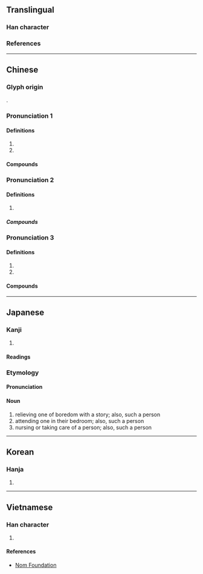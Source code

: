 {{character info/new}}
==Translingual==

===Han character===
{{Han char|rn=9|rad=人|as=05|sn=7|four=26200|canj=OKSR|ids=⿰亻加}}

===References===
{{Han ref|kx=0097.120|dkj=00486|dj=0205.170|hdz=10140.070|uh=4F3D}}

----

==Chinese==

===Glyph origin===
{{Han etym}}
{{zh-forms}}
{{Han compound|人|加|ls=psc|t1=man|c1=s|c2=p}}.

===Pronunciation 1===
{{zh-pron
|m=qié
|c=ke4
|mc=y
|oc=y
|cat=n
}}

====Definitions====
{{zh-hanzi}}

# {{zh-original|茄}}
# {{zh-used2|t}}

====Compounds====
{{zh-der|僧伽藍|僧伽|伽藍鳥|伽伽|伽南香|伽藍|楞伽經|迦陵頻伽|阿伽陀|薄伽梵|迦膩色伽}}

===Pronunciation 2===
{{zh-pron
|m=gā
|c=gaa1
|mc=
|oc=
|cat=n
}}

====Definitions====
{{zh-hanzi}}

# {{zh-used2|t}}

=====Compounds=====
{{zh-der|阿伏伽德羅常量|阿伏伽德羅數|歐米伽|那伽}}

===Pronunciation 3===
{{zh-wp}}
{{zh-pron
|m=jiā
|c=gaa1
|mc=
|oc=
|cat=n
}}

====Definitions====
{{zh-hanzi}}

# {{zh-used2|t}}
# {{zh-short|伽利略|[[galileo]] (unit)}}

====Compounds====
{{zh-der|瑜伽功|瑜伽|瑜伽術|僧伽羅語|伽利略|熱瑜伽|歐米伽|伽倻琴|瑜伽士|熱力瑜伽|高溫瑜伽|伽瑪射線|瑜伽派|瑜伽宗|瑜伽行派|伽師}}

----

==Japanese==

===Kanji===
{{ja-kanji|grade=|rs=人05}}

# {{rfdef|ja|sort=人05}}

====Readings====
{{ja-readings
|goon=ぎゃ
|kanon=きゃ
|kanyoon=か, が
|kun=とぎ-
}}

===Etymology===
{{ja-kanjitab|とぎ|yomi=k}}
{{rfe|ja}}

====Pronunciation====
{{ja-pron|とぎ}}

====Noun====
{{ja-noun|とぎ}}

# relieving one of boredom with a story; also, such a person
# attending one in their bedroom; also, such a person
# nursing or taking care of a person; also, such a person

----

==Korean==

===Hanja===
{{ko-hanja|hangeul=가|eumhun=[[절]]|rv=ga|mr=ka}}

# {{rfdef|ko|sort=人05}}

----

==Vietnamese==

===Han character===
{{vi-readings|reading=[[già]], [[giả]], [[gia]], [[nhà]]|rs=人05}}

# {{rfdef|vi|sort=人05}}

====References====
* [http://nomfoundation.org/common/nom_details.php?codepoint=4f3d Nom Foundation]